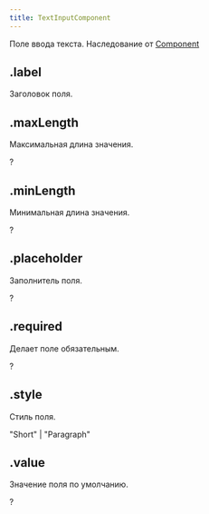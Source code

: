 ```yaml
---
title: TextInputComponent
---
```



Поле ввода текста. Наследование от [Component](component.mdx)

## .label

Заголовок поля.

<MdnRef dataType="String" />

## .maxLength

Максимальная длина значения.

?<MdnRef dataType="Number" />

## .minLength

Минимальная длина значения.

?<MdnRef dataType="Number" />

## .placeholder

Заполнитель поля.

?<MdnRef dataType="String" />

## .required

Делает поле обязательным.

?<MdnRef dataType="Boolean" />

## .style

Стиль поля.

"Short" | "Paragraph"

## .value

Значение поля по умолчанию.

?<MdnRef dataType="String" />
